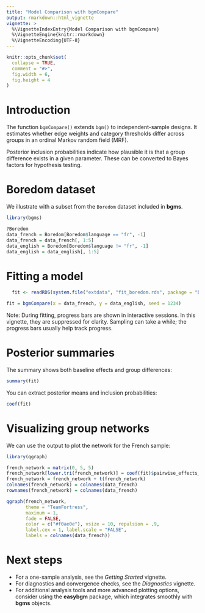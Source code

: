 ```yaml
---
title: "Model Comparison with bgmCompare"
output: rmarkdown::html_vignette
vignette: >
  %\VignetteIndexEntry{Model Comparison with bgmCompare}
  %\VignetteEngine{knitr::rmarkdown}
  %\VignetteEncoding{UTF-8}
---
```


```r
knitr::opts_chunk$set(
  collapse = TRUE,
  comment = "#>",
  fig.width = 6,
  fig.height = 4
)
```

# Introduction

The function `bgmCompare()` extends `bgm()` to independent-sample
designs. It estimates whether edge weights and category thresholds
differ across groups in an ordinal Markov random field (MRF).  

Posterior inclusion probabilities indicate how plausible it is that a
group difference exists in a given parameter. These can be converted to
Bayes factors for hypothesis testing.

# Boredom dataset

We illustrate with a subset from the `Boredom` dataset included in **bgms**.

```r
library(bgms)

?Boredom
data_french = Boredom[Boredom$language == "fr", -1]
data_french = data_french[, 1:5]
data_english = Boredom[Boredom$language != "fr", -1]
data_english = data_english[, 1:5]
```

# Fitting a model
```r
  fit <- readRDS(system.file("extdata", "fit_boredom.rds", package = "bgms"))
```
```r
fit = bgmCompare(x = data_french, y = data_english, seed = 1234)
```
Note: During fitting, progress bars are shown in interactive sessions.
In this vignette, they are suppressed for clarity. Sampling can take a while; 
the progress bars usually help track progress.

# Posterior summaries

The summary shows both baseline effects and group differences:

```r
summary(fit)
```

You can extract posterior means and inclusion probabilities:

```r
coef(fit)
```

# Visualizing group networks

We can use the output to plot the network for the French sample:

```r
library(qgraph)

french_network = matrix(0, 5, 5)
french_network[lower.tri(french_network)] = coef(fit)$pairwise_effects_groups[, 1]
french_network = french_network + t(french_network)
colnames(french_network) = colnames(data_french)
rownames(french_network) = colnames(data_french)

qgraph(french_network,
       theme = "TeamFortress",
       maximum = 1,
       fade = FALSE,
       color = c("#f0ae0e"), vsize = 10, repulsion = .9,
       label.cex = 1, label.scale = "FALSE",
       labels = colnames(data_french))
```

# Next steps

- For a one-sample analysis, see the *Getting Started* vignette.
- For diagnostics and convergence checks, see the *Diagnostics* vignette.
- For additional analysis tools and more advanced plotting options,
  consider using the **easybgm** package, which integrates smoothly with
  **bgms** objects.
